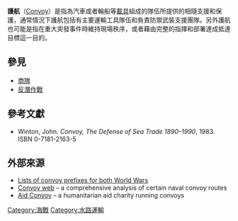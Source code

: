 '''護航'''（[[Convoy|Convoy]]）是指為汽車或者輪船等[[載具|載具]]組成的隊伍所提供的相隨支援和保護，通常情況下護航包括有主要運輸工具隊伍和負責防禦武裝支援團隊。另外護航也可能是指在重大突發事件時維持現場秩序，或者藉由完整的指揮和部署達成抵達目標這一目的。

== 參見 ==
* [[商隊|商隊]]
* [[反潛作戰|反潛作戰]]

== 參考文獻 ==
* Winton, John. ''Convoy, The Defense of Sea Trade 1890–1990'', 1983. ISBN 0-7181-2163-5

== 外部來源 ==
{{commons category|Convoys}}
* [http://users.accesscomm.ca/shipwreck/index4.htm Lists of convoy prefixes for both World Wars]{{Wayback|url=http://users.accesscomm.ca/shipwreck/index4.htm |date=20051030153642 }}
* [https://web.archive.org/web/20070929001827/http://www.convoyweb.org.uk/index.html Convoy web] – a comprehensive analysis of certain naval convoy routes
* [https://web.archive.org/web/20060814035008/http://www.aidconvoy.net/ Aid Convoy] – a humanitarian aid charity running convoys

{{Authority control}}
[[Category:海戰|Category:海戰]]
[[Category:水路運輸|Category:水路運輸]]